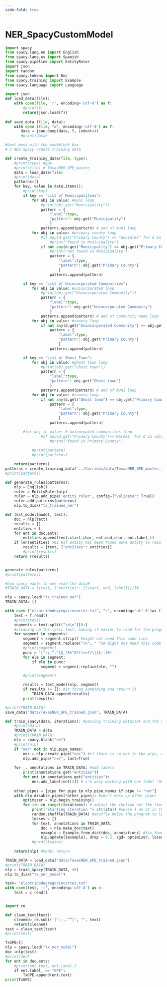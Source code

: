 ```yaml
---
code-fold: true
---
```


# NER_SpacyCustomModel

```python
import spacy
from spacy.lang.en import English
from spacy.lang.es import Spanish
from spacy.pipeline import EntityRuler
import json
import random
from spacy.tokens import Doc
from spacy.training import Example
from spacy.language import Language
```

```python
import json
def load_data(file):
    with open(file, 'r', encoding='utf-8') as f:
        #print(f)
        return(json.load(f))
    
def save_data (file, data):
    with open (file, "w", encoding='utf-8') as f:
       data = json.dump(data, f, indent=4)
       #print(data)
```
```python
#dont mess with the codeblock box 
# 1 NER Spacy create training data

def create_training_data(file, type):
    #print(type) #gpe
    #print(file) # TexasNER_GPE_master
    data = load_data(file)
    #print(data)
    patterns=[]
    for key, value in data.items():
        #print(key)
        if key == "List of Municipalities":
            for obj in value: #muni loop
                #print(obj.get("Municipality"))
                pattern = {
                    "label":type,
                    "pattern": obj.get("Municipality")
                    }
                patterns.append(pattern) # end of muni loop
            for obj in value: #primary county loop 
                #if any(d.get("Primary County") == "Gonzales" for d in value): 
                    #print("found in Municipality") 
                if not any(d.get("Municipality") == obj.get("Primary County") for d in value):
                    #print('not found in Manicipality')
                    pattern = {
                        "label":type,
                        "pattern": obj.get("Primary County")
                        }
                    patterns.append(pattern)           

        if key == "List of Unincorporated Communities":
            for obj in value: #unicorporated loop
                #print(obj.get("Unincorporated Community"))
                pattern = {
                    "label":type,
                    "pattern": obj.get("Unincorporated Community")
                    }
                patterns.append(pattern) # end of community name loop
            for obj in value: #county loop 
                if not any(d.get("Unincorporated Community") == obj.get("Primary County") for d in value):
                    pattern = {
                        "label":type,
                        "pattern": obj.get("Primary County")
                        }
                    patterns.append(pattern)                 

        if key == "List of Ghost Town":
            for obj in value: #ghost town loop
                #print(obj.get("Ghost town"))
                pattern = {
                    "label":type,
                    "pattern": obj.get("Ghost town")
                    }
                patterns.append(pattern) # end of muni loop
            for obj in value: #county loop 
                if not any(d.get("Ghost town") == obj.get("Primary County") for d in value):
                    pattern = {
                        "label":type,
                        "pattern": obj.get("Primary County")
                        }
                    patterns.append(pattern)

        #for obj in value: # unicorpated communities loop
                #if any(d.get("Primary County")=='Karnes' for d in value): 
                    #print("found in Primary County")
        
            #print(pattern)
            #print(patterns)

    return(patterns)
patterns = create_training_data('../Corridos/data/TexasNER_GPE_master.json', 'GPE')
#print(patterns)

```

```python
def generate_rules(patterns):
    nlp = English()
    ruler = EntityRuler(nlp)
    ruler = nlp.add_pipe('entity_ruler', config={"validate": True}) 
    ruler.add_patterns(patterns) 
    nlp.to_disk("tx_trained_ner")

def test_model(model, text):
    doc = nlp(text)
    results = []
    entities = []
    for ent in doc.ents:
        entities.append((ent.start_char, ent.end_char, ent.label_))
    if len(entities) >0: #if entity has been found move entity to results and entity list
        results = [text, {"entities": entities}]
        #print(results)
    return (results)


generate_rules(patterns)
#print(patterns)

#how spacy wants to see read the data#
#TRAIN_DATA = [(text, {"entities": [(start, end, label)]})]#

nlp = spacy.load("tx_trained_ner")
TRAIN_DATA= []

with open ("elcorridodegregoriocortez.txt", "r", encoding='utf-8')as f:
    text = f.read()
    #print(text)
    segments = text.split("\n\n")[0:]
    #cleaning up the lyric text. making it easier to read for the program
    for segment in segments:
        segment = segment.strip() #might not need this code line 
        segment = segment.replace("\n", " ")# might not need this code line
        #print(segment)
        punc = '[":;,“.”[@_!$%^&*()<>?/\|}{~:]#]'
        for ele in segment:
            if ele in punc:
                segment = segment.replace(ele, "")

        #print(segment)

        results = test_model(nlp, segment)
        if results != []: #it found something and return it
            TRAIN_DATA.append(results)
        print(results)

#print(TRAIN_DATA)
save_data("data/TexasNER_GPE_trained.json", TRAIN_DATA)
```
```python
def train_spacy(data, iterations): #passing training data/set and the number/generation of the training process. 30 is good. long time!!!!
    #print(data)
    TRAIN_DATA = data
    #print(TRAIN_DATA)
    nlp = spacy.blank("en")
    #print(nlp)
    if "ner" not in nlp.pipe_names:
        ner = nlp.create_pipe("ner") #if there is no ner in the pipe, create a pipe
        nlp.add_pipe("ner", last=True)
    
    for _, annotations in TRAIN_DATA: #add labels
        print(annotations.get("entities"))
        for ent in annotations.get("entities"):
            ner.add_label(ent[2]) # i'm only working with one label 'GPE' if more increase i believe double check
    
    other_pipes = [pipe for pipe in nlp.pipe_names if pipe != "ner"]  
    with nlp.disable_pipes(*other_pipes): #won't mess up other pipes
        optimizer = nlp.begin_training()
        for itn in range(iterations): # adjust the funtion not the items inside. arg of interations 30 is good
            print("Starting iteration "+ str(itn)) #where I am at in the interations process
            random.shuffle(TRAIN_DATA) #shuffle helps the program to learn not memorize order. 
            losses = {}
            for text, annotations in TRAIN_DATA:
                doc = nlp.make_doc(text)
                example = Example.from_dict(doc, annotations) #fix found here for ValueError: [E973] Unexpected type for NER data https://github.com/explosion/spaCy/issues/7038
                nlp.update([example], drop = 0.2, sgd= optimizer, losses=losses)            
            #print(losses)  
    
    return(nlp) #model return

TRAIN_DATA = load_data("data/TexasNER_GPE_trained.json")
#print(TRAIN_DATA)
nlp = train_spacy(TRAIN_DATA, 30)
nlp.to_disk("tx_ner_model")
```
```python
test= "elcorridodegregoriocortez.txt"
with open(test, 'r', encoding='utf-8') as c:
    test = c.read()


import re

def clean_text(text):
    cleaned= re.sub(r'[":;,.“”]', "", text)
    return(cleaned)
test = clean_text(test)
#print(test)

TxGPE=[]
nlp = spacy.load("tx_ner_model")
doc =nlp(test) 
#print(doc)
for ent in doc.ents:
    #print(ent.text, ent.label_)
    if ent.label_ == "GPE":
        TxGPE.append(ent.text)
print(TxGPE)
```
